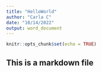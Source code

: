 ```yaml
---
title: "HelloWorld"
author: "Carla C"
date: "10/14/2022"
output: word_document
---
```


```r
knitr::opts_chunk$set(echo = TRUE)
```

## This is a markdown file

